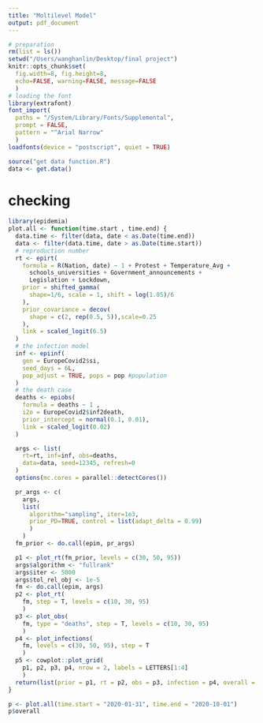 ```yaml
---
title: "Moltilevel Model"
output: pdf_document
---
```


```r
# preparation
rm(list = ls())
setwd("/Users/wanghanlin/Desktop/final project")
knitr::opts_chunk$set(
  fig.width=8, fig.height=8,
  echo=FALSE, warning=FALSE, message=FALSE
  )
# loading the font
library(extrafont)
font_import(
  paths = "/System/Library/Fonts/Supplemental",
  prompt = FALSE,
  pattern = "^Arial Narrow"
  )
loadfonts(device = "postscript", quiet = TRUE)
```


```r
source("get data function.R")
data <- get.data()
```




# checking
```r
library(epidemia)
plot.all <- function(time.start , time.end) {
  data.time <- filter(data, date < as.Date(time.end))
  data <- filter(data.time, date > as.Date(time.start))
  # reproduction number
  rt <- epirt(
    formula = R(Nation, date) ~ 1 + Protest + Temperature_Avg +
      schools_universities + Government_announcements +
      Legislation + Lockdown,
    prior = shifted_gamma(
      shape=1/6, scale = 1, shift = log(1.05)/6
    ),
    prior_covariance = decov(
      shape = c(2, rep(0.5, 5)),scale=0.25
    ),
    link = scaled_logit(6.5)
  )
  # the infection model 
  inf <- epiinf(
    gen = EuropeCovid2$si, 
    seed_days = 6L,
    pop_adjust = TRUE, pops = pop #population
  )
  # the death case
  deaths <- epiobs(
    formula = deaths ~ 1 ,
    i2o = EuropeCovid2$inf2death, 
    prior_intercept = normal(0.1, 0.01),
    link = scaled_logit(0.02)
  )

  args <- list(
    rt=rt, inf=inf, obs=deaths, 
    data=data, seed=12345, refresh=0
  )
  options(mc.cores = parallel::detectCores())

  pr_args <- c(
    args, 
    list(
      algorithm="sampling", iter=1e3, 
      prior_PD=TRUE, control = list(adapt_delta = 0.99)
      )
    )
  fm_prior <- do.call(epim, pr_args)

  p1 <- plot_rt(fm_prior, levels = c(30, 50, 95))
  args$algorithm <- "fullrank"
  args$iter <- 5000
  args$tol_rel_obj <- 1e-5
  fm <- do.call(epim, args)
  p2 <- plot_rt(
    fm, step = T, levels = c(10, 30, 95)
    )
  p3 <- plot_obs(
    fm, type = "deaths", step = T, levels = c(10, 30, 95)
    )
  p4 <- plot_infections(
    fm, levels = c(30, 50, 95), step = T
    )
  p5 <- cowplot::plot_grid(
    p1, p2, p3, p4, nrow = 2, labels = LETTERS[1:4]
    )
  return(list(prior = p1, rt = p2, obs = p3, infection = p4, overall = p5))
}
```


```r
p <- plot.all(time.start = "2020-01-31", time.end = "2020-10-01")
p$overall
```





